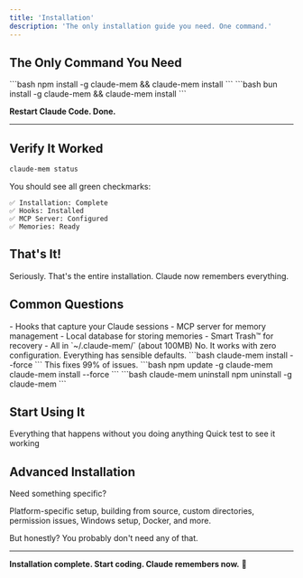 ```yaml
---
title: 'Installation'
description: 'The only installation guide you need. One command.'
---
```



## The Only Command You Need

<Tabs>
  <Tab title="npm">
    ```bash
    npm install -g claude-mem && claude-mem install
    ```
  </Tab>
  <Tab title="bun (faster)">
    ```bash
    bun install -g claude-mem && claude-mem install
    ```
  </Tab>
</Tabs>

**Restart Claude Code. Done.**

---

## Verify It Worked

```bash
claude-mem status
```

You should see all green checkmarks:
```
✅ Installation: Complete
✅ Hooks: Installed
✅ MCP Server: Configured
✅ Memories: Ready
```

## That's It!

Seriously. That's the entire installation. Claude now remembers everything.

## Common Questions

<AccordionGroup>
  <Accordion title="What just got installed?">
    - Hooks that capture your Claude sessions
    - MCP server for memory management
    - Local database for storing memories
    - Smart Trash™ for recovery
    - All in `~/.claude-mem/` (about 100MB)
  </Accordion>

  <Accordion title="Do I need to configure anything?">
    No. It works with zero configuration. Everything has sensible defaults.
  </Accordion>

  <Accordion title="What if something goes wrong?">
    ```bash
    claude-mem install --force
    ```
    This fixes 99% of issues.
  </Accordion>

  <Accordion title="How do I update?">
    ```bash
    npm update -g claude-mem
    claude-mem install --force
    ```
  </Accordion>

  <Accordion title="How do I uninstall?">
    ```bash
    claude-mem uninstall
    npm uninstall -g claude-mem
    ```
  </Accordion>
</AccordionGroup>

## Start Using It

<CardGrid cols={2}>
  <Card title="🎯 See What's Automatic" icon="sparkles" href="/instant-features">
    Everything that happens without you doing anything
  </Card>
  <Card title="🚀 Try It Now" icon="play" href="/quickstart#try-it-now">
    Quick test to see it working
  </Card>
</CardGrid>

## Advanced Installation

Need something specific?

<Card title="Advanced Installation Options" icon="cog" href="/advanced/installation">
  Platform-specific setup, building from source, custom directories, permission issues, Windows setup, Docker, and more.
</Card>

But honestly? You probably don't need any of that.

---

**Installation complete. Start coding. Claude remembers now.** 🧠